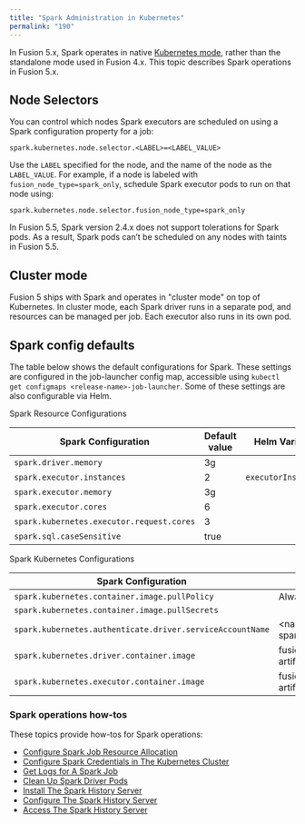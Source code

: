 ```yaml
---
title: "Spark Administration in Kubernetes"
permalink: "190"
---
```


In Fusion 5.x, Spark operates in native [Kubernetes mode](https://spark.apache.org/docs/latest/running-on-kubernetes.html), rather than the standalone mode used in Fusion 4.x. This topic describes Spark operations in Fusion 5.x.

## Node Selectors

You can control which nodes Spark executors are scheduled on using a Spark configuration property for a job:

```
spark.kubernetes.node.selector.<LABEL>=<LABEL_VALUE>
```

Use the `LABEL` specified for the node, and the name of the node as the `LABEL_VALUE`. For example, if a node is labeled with `fusion_node_type=spark_only`, schedule Spark executor pods to run on that node using:

```
spark.kubernetes.node.selector.fusion_node_type=spark_only
```

<Tip>
In Fusion 5.5, Spark version 2.4.x does not support tolerations for Spark pods. As a result, Spark pods can’t be scheduled on any nodes with taints in Fusion 5.5.
</Tip>

## Cluster mode

Fusion 5 ships with Spark and operates in "cluster mode" on top of Kubernetes. In cluster mode, each Spark driver runs in a separate pod, and resources can be managed per job. Each executor also runs in its own pod.

## Spark config defaults

The table below shows the default configurations for Spark. These settings are configured in the job-launcher config map, accessible using `kubectl get configmaps <release-name>-job-launcher`. Some of these settings are also configurable via Helm.

Spark Resource Configurations


| Spark Configuration | Default value | Helm Variable |
| --- | --- | --- |
| `spark.driver.memory` | 3g |  |
| `spark.executor.instances` | 2 | `executorInstances` |
| `spark.executor.memory` | 3g |  |
| `spark.executor.cores` | 6 |  |
| `spark.kubernetes.executor.request.cores` | 3 |  |
| `spark.sql.caseSensitive` | true |  |

Spark Kubernetes Configurations

| Spark Configuration | Default value | Helm Variable |
| --- | --- | --- |
| `spark.kubernetes.container.image.pullPolicy` | Always | `image.imagePullPolicy` |
| `spark.kubernetes.container.image.pullSecrets` |  | `image.imagePullSecrets` |
| `spark.kubernetes.authenticate.driver.serviceAccountName` | \<name>-job-launcher-spark |  |
| `spark.kubernetes.driver.container.image` | fusion-dev-docker.ci-artifactory.lucidworks.com | `image.repository` |
| `spark.kubernetes.executor.container.image` | fusion-dev-docker.ci-artifactory.lucidworks.com | `image.repository` |

### Spark operations how-tos

These topics provide how-tos for Spark operations:

* [Configure Spark Job Resource Allocation](/how-to/606/configure-spark-job-resource-allocation)
* [Configure Spark Credentials in The Kubernetes Cluster](/how-to/704/configure-spark-jobs-to-access-cloud-storage)
* [Get Logs for A Spark Job](/how-to/764/get-logs-for-a-spark-job)
* [Clean Up Spark Driver Pods](/how-to/941/clean-up-spark-driver-pods)
* [Install The Spark History Server](/how-to/681/install-the-spark-history-server)
* [Configure The Spark History Server](/how-to/807/configure-the-spark-history-server)
* [Access The Spark History Server](/how-to/718/access-the-spark-history-server)